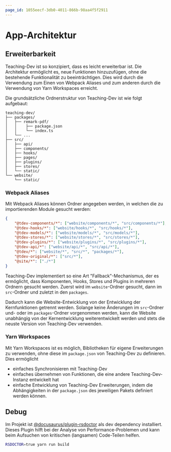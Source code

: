 ```yaml
---
page_id: 1055eecf-3db0-4011-866b-98aa4f5f2911
---
```


# App-Architektur

<DocCardList />

## Erweiterbarkeit

Teaching-Dev ist so konzipiert, dass es leicht erweiterbar ist. Die Architektur ermöglicht es, neue Funktionen hinzuzufügen, ohne die bestehende Funktionalität zu beeinträchtigen. Dies wird durch die Verwendung zum Einen von Webpack Aliases und zum anderen durch die Verwendung von Yarn Workspaces erreicht.

Die grundsätzliche Ordnerstruktur von Teaching-Dev ist wie folgt aufgebaut:

```
teaching-dev/
├── packages/
│   ├── remark-pdf/
│   │    ├── package.json
│   │    └── index.ts
│   └── ...
├── src/
│   ├── api/
│   ├── components/
│   ├── hooks/
│   ├── pages/
│   ├── plugins/
│   ├── stores/
│   └── static/
└── website/
    └── static/
```

### Webpack Aliases

Mit Webpack Aliases können Ordner angegeben werden, in welchen die zu importierenden Module gesucht werden:

```json
{
    "@tdev-components/*": ["website/components/*", "src/components/*"],
    "@tdev-hooks/*": ["website/hooks/*", "src/hooks/*"],
    "@tdev-models/*": ["website/models/*", "src/models/*"],
    "@tdev-stores/*": ["website/stores/*", "src/stores/*"],
    "@tdev-plugins/*": ["website/plugins/*", "src/plugins/*"],
    "@tdev-api/*": ["website/api/*", "src/api/*"],
    "@tdev/*": ["website/*", "src/*", "packages/*"],
    "@tdev-original/*": ["src/*"],
    "@site/*": ["./*"]
}
```

Teaching-Dev implementiert so eine Art "Fallback"-Mechanismus, der es ermöglicht, dass Komponenten, Hooks, Stores und Plugins in mehreren Ordnern gesucht werden. Zuerst wird im `website`-Ordner gesucht, dann im `src`-Ordner und zuletzt in den `packages`.

Dadurch kann die Website-Entwicklung von der Entwicklung der Kernfunktionen getrennt werden. Solange keine Änderungen im `src`-Ordner und- oder im `packages`-Ordner vorgenommen werden, kann die Website unabhängig von der Kernentwicklung weiterentwickelt werden und stets die neuste Version von Teaching-Dev verwenden.

### Yarn Workspaces
Mit Yarn Workspaces ist es möglich, Bibliotheken für eigene Erweiterungen zu verwenden, ohne diese im `package.json` von Teaching-Dev zu definieren. Dies ermöglicht
- einfaches Synchronisieren mit Teaching-Dev
- einfaches übernehmen von Funktionen, die eine andere Teaching-Dev-Instanz entwickelt hat
- einfache Entwicklung von Teaching-Dev Erweiterungen, indem die Abhängigkeiten in der `package.json` des jeweiligen Pakets definiert werden können.

## Debug

Im Projekt ist [@docusaurus/plugin-rsdoctor](https://docusaurus.io/docs/api/plugins/@docusaurus/plugin-rsdoctor) als dev dependency installiert. Dieses Plugin hilft bei der Analyse von Performance-Problemen und kann beim Aufsuchen von kritischen (langsamen) Code-Teilen helfen.

```bash
RSDOCTOR=true yarn run build
```
